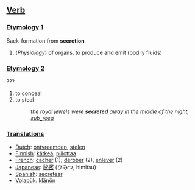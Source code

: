 ==[[Verb]]==

===[[etymology|Etymology 1]]===
Back-formation from '''secretion'''

#(''Physiology'') of organs, to produce and emit (bodily fluids)

===[[etymology|Etymology 2]]===
???

#to conceal
#to steal
#:''the royal jewels were '''secreted''' away in the middle of the night, [[sub_rosa]]''

===[[Translation]]s===
*[[Dutch]]: [[ontvreemden]], [[stelen]]
*[[Finnish]]: [[kätkeä]], [[piilottaa]]
*[[French]]: [[cacher]] (1); [[dérober]] (2), [[enlever]] (2)
*[[Japanese]]: [[秘密]] (ひみつ, himitsu)
*[[Spanish]]: [[secretear]]
*[[Volapük]]: [[klänön]]